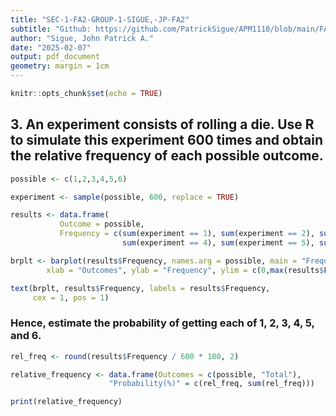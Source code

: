 ---
title: "SEC-1-FA2-GROUP-1-SIGUE,-JP-FA2"
subtitle: "Github: https://github.com/PatrickSigue/APM1110/blob/main/FA2/SEC-1-FA2-GROUP-1-SIGUE%2C-JP-FA2.md"
author: "Sigue, John Patrick A."
date: "2025-02-07"
output: pdf_document
geometry: margin = 1cm
---

```{r setup, include=FALSE}
knitr::opts_chunk$set(echo = TRUE)

```

## 3. An experiment consists of rolling a die. Use R to simulate this experiment 600 times and obtain the relative frequency of each possible outcome.

```{r}
possible <- c(1,2,3,4,5,6)

experiment <- sample(possible, 600, replace = TRUE)

results <- data.frame(
           Outcome = possible,
           Frequency = c(sum(experiment == 1), sum(experiment == 2), sum(experiment == 3), 
                         sum(experiment == 4), sum(experiment == 5), sum(experiment == 6)))

brplt <- barplot(results$Frequency, names.arg = possible, main = "Frequency of Die Roll Result",
        xlab = "Outcomes", ylab = "Frequency", ylim = c(0,max(results$Frequency)), col = "#FFC300")

text(brplt, results$Frequency, labels = results$Frequency, 
     cex = 1, pos = 1)
```

### Hence, estimate the probability of getting each of 1, 2, 3, 4, 5, and 6.

```{r}
rel_freq <- round(results$Frequency / 600 * 100, 2)

relative_frequency <- data.frame(Outcomes = c(possible, "Total"), 
                      "Probability(%)" = c(rel_freq, sum(rel_freq)))

print(relative_frequency)
```
